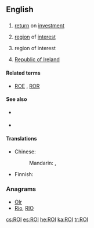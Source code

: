 {{also|roi|rồi|Rói}}
==English==

==={{acronym}}===
{{en-noun}}

# {{accounting}} [[return]] on [[investment]]
# {{photography}} [[region]] of [[interest|interest]] {{qualifier|in digital images}}
# {{military|espionage}} region of interest
# [[Republic of Ireland]]

====Related terms====
* {{sense|finance}} [[ROE]] , [[ROR]]

====See also====
* {{sense|accounting}} {{pedia|return on investment}}
* {{sense|photography}} {{pedia|region of interest}}

====Translations====
<!--Abbreviations only, if they exist-->
{{trans-top|return on Investment}}
* Chinese:
*: Mandarin: {{t|zh|投資回報率|sc=Hani}}, {{t|zh|投资回报率|tr=tóuzī huíbàolǜ|sc=Hani}}
{{trans-mid}}
* Finnish: {{t|fi|ROI}}
{{trans-bottom}}

{{trans-top|region of interest (in digital images)}}
{{trans-mid}}
{{trans-bottom}}

{{trans-top|Republic of Ireland}}
{{trans-mid}}
{{trans-bottom}}

===Anagrams===
* [[OIr#English|OIr]]
* [[Rio#English|Rio]], [[RIO#English|RIO]]

[[cs:ROI]]
[[es:ROI]]
[[he:ROI]]
[[ka:ROI]]
[[tr:ROI]]